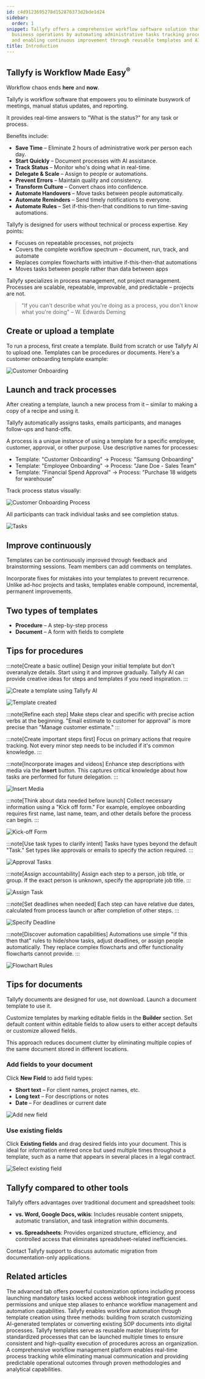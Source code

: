 ```yaml
---
id: c4d9123695278d152876373d2bde1d24
sidebar:
  order: 1
snippet: Tallyfy offers a comprehensive workflow software solution that streamlines
  business operations by automating administrative tasks tracking processes in real-time
  and enabling continuous improvement through reusable templates and AI assistance.
title: Introduction
---
```


## Tallyfy is Workflow Made Easy<sup>®</sup>

Workflow chaos ends **here** and **now**.

Tallyfy is workflow software that empowers you to eliminate busywork of meetings, manual status updates, and reporting. 

It provides real-time answers to "What is the status?" for any task or process.

Benefits include:

* **Save Time** – Eliminate 2 hours of administrative work per person each day.
* **Start Quickly** – Document processes with AI assistance.
* **Track Status** – Monitor who's doing what in real-time.
* **Delegate & Scale** – Assign to people or automations.
* **Prevent Errors** – Maintain quality and consistency.
* **Transform Culture** – Convert chaos into confidence.
* **Automate Handovers** – Move tasks between people automatically.
* **Automate Reminders** – Send timely notifications to everyone.
* **Automate Rules** – Set if-this-then-that conditions to run time-saving automations.

Tallyfy is designed for users without technical or process expertise. Key points:

* Focuses on repeatable processes, not projects
* Covers the complete workflow spectrum – document, run, track, and automate
* Replaces complex flowcharts with intuitive if-this-then-that automations
* Moves tasks between people rather than data between apps

Tallyfy specializes in process management, not project management. Processes are scalable, repeatable, improvable, and predictable – projects are not.

> "If you can't describe what you're doing as a process, you don't know what you're doing"
> – W. Edwards Deming


<lite-vimeo videoid="689464638"></lite-vimeo>

## Create or upload a template

To run a process, first create a template. Build from scratch or use Tallyfy AI to upload one. Templates can be procedures or documents. Here's a customer onboarding template example:

![Customer Onboarding](https://screenshots.tallyfy.com/tallyfy%2Fpro%2Fdesktop-light-show-template-example.png)

## Launch and track processes

After creating a template, launch a new process from it – similar to making a copy of a recipe and using it.

Tallyfy automatically assigns tasks, emails participants, and manages follow-ups and hand-offs.

A process is a unique instance of using a template for a specific employee, customer, approval, or other purpose. Use descriptive names for processes:

* Template: "Customer Onboarding" → Process: "Samsung Onboarding"
* Template: "Employee Onboarding" → Process: "Jane Doe - Sales Team"
* Template: "Financial Spend Approval" → Process: "Purchase 18 widgets for warehouse"

Track process status visually:

![Customer Onboarding Process](https://screenshots.tallyfy.com/tallyfy%2Fpro%2Fdesktop-light-showing-ongoing-process.png)

All participants can track individual tasks and see completion status.

![Tasks](https://screenshots.tallyfy.com/tallyfy%2Fpro%2Fdesktop-light-task-within-process.png)

## Improve continuously

Templates can be continuously improved through feedback and brainstorming sessions. Team members can add comments on templates.

Incorporate fixes for mistakes into your templates to prevent recurrence. Unlike ad-hoc projects and tasks, templates enable compound, incremental, permanent improvements.

## Two types of templates

* **Procedure** – A step-by-step process
* **Document** – A form with fields to complete

## Tips for procedures

:::note[Create a basic outline]
Design your initial template but don't overanalyze details. Start using it and improve gradually. Tallyfy AI can provide creative ideas for steps and templates if you need inspiration.
:::

![Create a template using Tallyfy AI](https://screenshots.tallyfy.com/tallyfy%2Fpro%2Fdesktop-light-create-client-onboarding-template-from-tallyfyAI.png)

![Template created](https://screenshots.tallyfy.com/tallyfy%2Fpro%2Fdesktop-light-click-create-template-by-tallyfyai.png)

:::note[Refine each step]
Make steps clear and specific with precise action verbs at the beginning. "Email estimate to customer for approval" is more precise than "Manage customer estimate."
:::

:::note[Create important steps first]
Focus on primary actions that require tracking. Not every minor step needs to be included if it's common knowledge.
:::

:::note[Incorporate images and videos]
Enhance step descriptions with media via the **Insert** button. This captures critical knowledge about how tasks are performed for future delegation.
:::

![Insert Media](https://screenshots.tallyfy.com/tallyfy%2Fpro%2Fdesktop-light-add-media-to-tasks.png)

:::note[Think about data needed before launch]
Collect necessary information using a "Kick off form." For example, employee onboarding requires first name, last name, team, and other details before the process can begin.
:::

![Kick-off Form](https://screenshots.tallyfy.com/tallyfy%2Fpro%2Fdesktop-light-how-to-add-kickoff-forms.png)

:::note[Use task types to clarify intent]
Tasks have types beyond the default "Task." Set types like approvals or emails to specify the action required.
:::

![Approval Tasks](https://screenshots.tallyfy.com/tallyfy%2Fpro%2Fdesktop-light-switch-to-approvereject.png)

:::note[Assign accountability]
Assign each step to a person, job title, or group. If the exact person is unknown, specify the appropriate job title.
:::

![Assign Task](https://screenshots.tallyfy.com/tallyfy%2Fpro%2Fdesktop-light-assign-a-task-to-somebody.png)

:::note[Set deadlines when needed]
Each step can have relative due dates, calculated from process launch or after completion of other steps.
:::

![Specify Deadline](https://screenshots.tallyfy.com/tallyfy%2Fpro%2Fdesktop-light-specify-deadline-to-task.png)

:::note[Discover automation capabilities]
Automations use simple "if this then that" rules to hide/show tasks, adjust deadlines, or assign people automatically. They replace complex flowcharts and offer functionality flowcharts cannot provide.
:::

![Flowchart Rules](https://screenshots.tallyfy.com/tallyfy%2Fpro%2Fdesktop-light-click-automations.png)

## Tips for documents

Tallyfy documents are designed for use, not download. Launch a document template to use it.

Customize templates by marking editable fields in the **Builder** section. Set default content within editable fields to allow users to either accept defaults or customize allowed fields.

This approach reduces document clutter by eliminating multiple copies of the same document stored in different locations.

### Add fields to your document

Click **New Field** to add field types:
* **Short text** – For client names, project names, etc.
* **Long text** – For descriptions or notes
* **Date** – For deadlines or current date

![Add new field](https://screenshots.tallyfy.com/tallyfy%2Fpro%2Fdesktop-light-add-field-document.png)

### Use existing fields 

Click **Existing fields** and drag desired fields into your document. This is ideal for information entered once but used multiple times throughout a template, such as a name that appears in several places in a legal contract.

![Select existing field](https://screenshots.tallyfy.com/tallyfy%2Fpro%2Fdesktop-light-select-existing-field-document.png)

## Tallyfy compared to other tools

Tallyfy offers advantages over traditional document and spreadsheet tools:

* **vs. Word, Google Docs, wikis**: Includes reusable content snippets, automatic translation, and task integration within documents.

* **vs. Spreadsheets**: Provides organized structure, efficiency, and controlled access that eliminates spreadsheet-related inefficiencies.

Contact Tallyfy support to discuss automatic migration from documentation-only applications.


## Related articles
<CardGrid>
<LinkTitleCard header="<b>Tasks > Advanced tab</b>" href="/products/pro/tracking-and-tasks/tasks/how-can-i-utilize-tallyfys-advanced-tab-features/" > The advanced tab offers powerful customization options including process launching mandatory tasks locked access webhook integration guest permissions and unique step aliases to enhance workflow management and automation capabilities. </LinkTitleCard>
<LinkTitleCard header="<b>Templates > Create a template</b>" href="/products/pro/documenting/templates/create-template/" > Tallyfy enables workflow automation through template creation using three methods: building from scratch customizing AI-generated templates or converting existing SOP documents into digital processes. </LinkTitleCard>
<LinkTitleCard header="<b>Documenting > Templates</b>" href="/products/pro/documenting/templates/" > Tallyfy templates serve as reusable master blueprints for standardized processes that can be launched multiple times to ensure consistent and high-quality execution of procedures across an organization. </LinkTitleCard>
<LinkTitleCard header="<b>Features > Real time status</b>" href="/products/pro/tutorials/features/real-time-status/" > A comprehensive workflow management platform enables real-time process tracking while eliminating manual communication and providing predictable operational outcomes through proven methodologies and analytical capabilities. </LinkTitleCard>
</CardGrid>